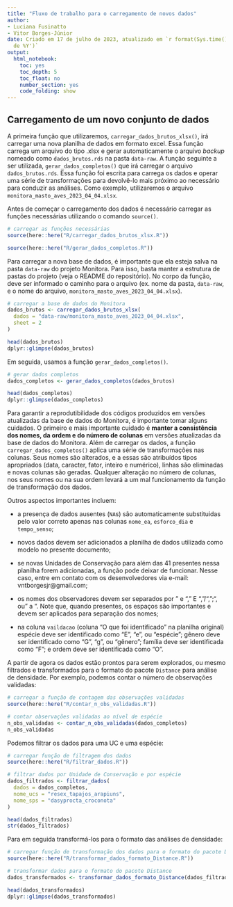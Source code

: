 ```yaml
---
title: "Fluxo de trabalho para o carregamento de novos dados"
author: 
- Luciana Fusinatto
- Vitor Borges-Júnior
date: Criado em 17 de julho de 2023, atualizado em `r format(Sys.time(), '%d de %B
  de %Y')`
output:
  html_notebook:
    toc: yes
    toc_depth: 5
    toc_float: no
    number_section: yes
    code_folding: show
---
```


## **Carregamento de um novo conjunto de dados** 

A primeira função que utilizaremos, `carregar_dados_brutos_xlsx()`, irá carregar uma nova planilha de dados em formato excel. Essa função carrega um arquivo do tipo .xlsx e gerar automaticamente o arquivo *backup* nomeado como `dados_brutos.rds` na pasta `data-raw`. A função seguinte a ser utilizada, `gerar_dados_completos()` que irá carregar o arquivo `dados_brutos.rds`. Essa função foi escrita para carrega os dados e operar uma série de transformações para devolvê-lo mais próximo ao necessário para conduzir as análises. Como exemplo, utilizaremos o arquivo `monitora_masto_aves_2023_04_04.xlsx`.  

Antes de começar o carregamento dos dados é necessário carregar as funções necessárias utilizando o comando `source()`.

```r
# carregar as funções necessárias
source(here::here("R/carregar_dados_brutos_xlsx.R"))

source(here::here("R/gerar_dados_completos.R"))
```

Para carregar a nova base de dados, é importante que ela esteja salva na pasta `data-raw` do projeto Monitora. Para isso, basta manter a estrutura de pastas do projeto (veja o README do repositório). No corpo da função, deve ser informado o caminho para o arquivo (ex. nome da pasta, `data-raw`, e o nome do arquivo, `monitora_masto_aves_2023_04_04.xlsx`).

```r
# carregar a base de dados do Monitora
dados_brutos <- carregar_dados_brutos_xlsx(
  dados = "data-raw/monitora_masto_aves_2023_04_04.xlsx",
  sheet = 2
)

head(dados_brutos)
dplyr::glimpse(dados_brutos)
```
Em seguida, usamos a função `gerar_dados_completos()`. 

```r
# gerar dados completos
dados_completos <- gerar_dados_completos(dados_brutos)

head(dados_completos)
dplyr::glimpse(dados_completos)
```

Para garantir a reprodutibilidade dos códigos produzidos em versões atualizadas da base de dados do Monitora, é importante tomar alguns cuidados. O primeiro e mais importante cuidado é **manter a consistência dos nomes, da ordem e do número de colunas** em versões atualizadas da base de dados do Monitora. Além de carregar os dados, a função `carregar_dados_completos()` aplica uma série de transformações nas colunas. Seus nomes são alterados, e a essas são atribuídos tipos apropriados (data, caracter, fator, inteiro e numérico), linhas são eliminadas e novas colunas são geradas. Qualquer alteração no número de colunas, nos seus nomes ou na sua ordem levará a um mal funcionamento da função de transformação dos dados.

Outros aspectos importantes incluem: 

- a presença de dados ausentes (`NA`s) são automaticamente substituidas pelo valor correto apenas nas colunas `nome_ea`, `esforco_dia` e `tempo_senso`;

- novos dados devem ser adicionados a planilha de dados utilizada como modelo no presente documento;

- se novas Unidades de Conservação para além das 41 presentes nessa planilha forem adicionadas, a função pode deixar de funcionar. Nesse caso, entre em contato com os desenvolvedores via e-mail: vntborgesjr@gmail.com;

- os nomes dos observadores devem ser separados por " e ", " E ", "/", ";", ou " a ". Note que, quando presentes, os espaços são importantes e devem ser aplicados para separação dos nomes;

- na coluna `vaildacao` (coluna "O que foi identificado" na planilha original) espécie deve ser identificado como "E", "e", ou "espécie"; gênero deve ser identificado como "G", "g", ou "gênero"; família deve ser identificada como "F"; e ordem deve ser identificada como "O".

A partir de agora os dados estão prontos para serem explorados, ou  mesmo filtrados e transformados para o formato do pacote `Distance` para análise de densidade. Por exemplo, podemos contar o número de observações validadas:

```r
# carregar a função de contagem das observações validadas
source(here::here("R/contar_n_obs_validadas.R"))

# contar observações validadas ao nível de espécie
n_obs_validadas <- contar_n_obs_validadas(dados_completos)
n_obs_validadas
```

Podemos filtrar os dados para uma UC e uma espécie:

```r
# carregar função de filtragem dos dados
source(here::here("R/filtrar_dados.R"))

# filtrar dados por Unidade de Conservação e por espécie
dados_filtrados <- filtrar_dados(
  dados = dados_completos,
  nome_ucs = "resex_tapajos_arapiuns",
  nome_sps = "dasyprocta_croconota"
)

head(dados_filtrados)
str(dados_filtrados)
```

Para em seguida transformá-los para o formato das análises de densidade:

```r
# carregar função de transformação dos dados para o formato do pacote Distance
source(here::here("R/transformar_dados_formato_Distance.R"))

# transformar dados para o formato do pacote Distance
dados_transformados <- transformar_dados_formato_Distance(dados_filtrados)

head(dados_transformados)
dplyr::glimpse(dados_transformados)
```

